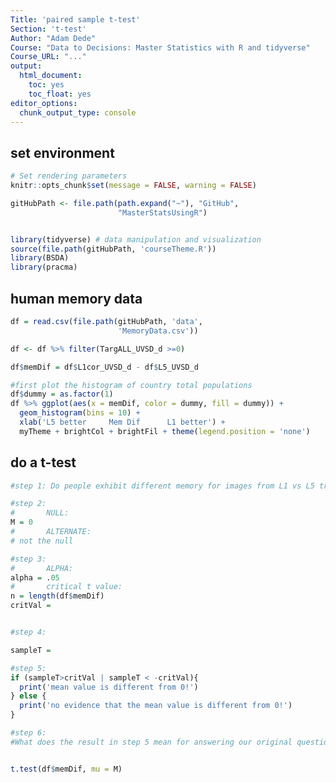 ```yaml
---
Title: 'paired sample t-test'
Section: 't-test'
Author: "Adam Dede"
Course: "Data to Decisions: Master Statistics with R and tidyverse"
Course_URL: "..." 
output:
  html_document:
    toc: yes
    toc_float: yes
editor_options:
  chunk_output_type: console
---
```



## set environment

```r

# Set rendering parameters
knitr::opts_chunk$set(message = FALSE, warning = FALSE)

gitHubPath <- file.path(path.expand("~"), "GitHub", 
                        "MasterStatsUsingR")


library(tidyverse) # data manipulation and visualization
source(file.path(gitHubPath, 'courseTheme.R'))
library(BSDA)
library(pracma)

```

## human memory data

```r
df = read.csv(file.path(gitHubPath, 'data',
                        'MemoryData.csv'))

df <- df %>% filter(TargALL_UVSD_d >=0)

df$memDif = df$L1cor_UVSD_d - df$L5_UVSD_d

#first plot the histogram of country total populations 
df$dummy = as.factor(1)
df %>% ggplot(aes(x = memDif, color = dummy, fill = dummy)) + 
  geom_histogram(bins = 10) + 
  xlab('L5 better     Mem Dif      L1 better') +
  myTheme + brightCol + brightFil + theme(legend.position = 'none')

```

## do a t-test 

```r



#step 1: Do people exhibit different memory for images from L1 vs L5 trials? 

#step 2: 
#       NULL: 
M = 0
#       ALTERNATE: 
# not the null 

#step 3: 
#       ALPHA:
alpha = .05
#       critical t value: 
n = length(df$memDif)
critVal = 


#step 4: 

sampleT = 

#step 5: 
if (sampleT>critVal | sampleT < -critVal){
  print('mean value is different from 0!')
} else { 
  print('no evidence that the mean value is different from 0!')
}

#step 6: 
#What does the result in step 5 mean for answering our original question? 


t.test(df$memDif, mu = M)


```

